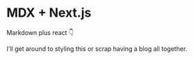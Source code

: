
# MDX + Next.js

Markdown plus react 👇

<CircleMenu/>

I'll get around to styling this or scrap having a blog all together.